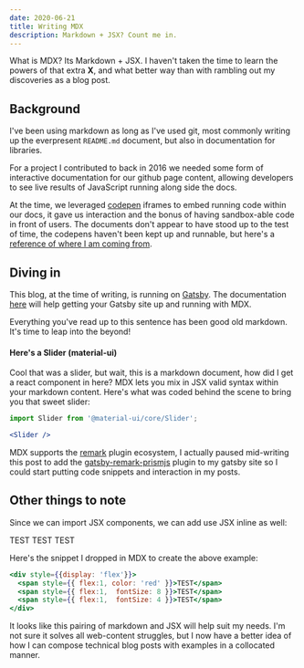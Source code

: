 ```yaml
---
date: 2020-06-21
title: Writing MDX
description: Markdown + JSX? Count me in.
---
```


What is MDX? Its Markdown + JSX.
I haven't taken the time to learn the powers of that extra **X**,
and what better way than with rambling out my discoveries as a blog post.

## Background

I've been using markdown as long as I've used git,
most commonly writing up the everpresent `README.md` document, but also in
documentation for libraries.

For a project I contributed to back in 2016 we needed
some form of interactive documentation for our github page content, allowing
developers to see live results of JavaScript running along side the docs.

At the time, we leveraged [codepen](codepen.io) iframes to embed running code
within our docs, it gave us interaction and the bonus of having sandbox-able code
in front of users. The documents don't appear to have stood up to the test of time,
the codepens haven't been kept up and runnable, but here's a
[reference of where I am coming from](https://ozoneplatform.github.io/ozp-iwc/1.2.2/tutorial/02_dataApi.html).

## Diving in

This blog, at the time of writing, is running on [Gatsby](https://www.gatsbyjs.org/). The
documentation [here](https://www.gatsbyjs.org/docs/mdx/getting-started/) will help getting your
Gatsby site up and running with MDX.

Everything you've read up to this sentence has been good old markdown. It's time
to leap into the beyond!

#### Here's a Slider (material-ui)


<Slider />

Cool that was a slider, but wait, this is a markdown document, how did I get a
react component in here? MDX lets you mix in JSX valid syntax within your
markdown content. Here's what was coded behind the scene to bring you
that sweet slider:

```jsx
import Slider from '@material-ui/core/Slider';

<Slider />
```

MDX supports the [remark](https://github.com/remarkjs/remark/blob/master/doc/plugins.md)
plugin ecosystem, I actually paused mid-writing this post to add the
[gatsby-remark-prismjs](https://www.gatsbyjs.org/packages/gatsby-remark-prismjs/)
plugin to my gatsby site so I could start putting
code snippets and interaction in my posts.

## Other things to note
Since we can import JSX components, we can add use JSX inline as well:

<div style={{display: 'flex'}}>
  <span style={{ flex:1, color: 'red' }}>TEST</span>
  <span style={{ flex:1,  fontSize: 8 }}>TEST</span>
  <span style={{ flex:1,  fontSize: 4 }}>TEST</span>
</div>

Here's the snippet I dropped in MDX to create the above example:
```jsx
<div style={{display: 'flex'}}>
  <span style={{ flex:1, color: 'red' }}>TEST</span>
  <span style={{ flex:1,  fontSize: 8 }}>TEST</span>
  <span style={{ flex:1,  fontSize: 4 }}>TEST</span>
</div>
```

It looks like this pairing of markdown and JSX will help suit my needs.
I'm not sure it solves all web-content struggles, but I now have a 
better idea of how I can compose technical blog posts with examples in
a collocated manner.

